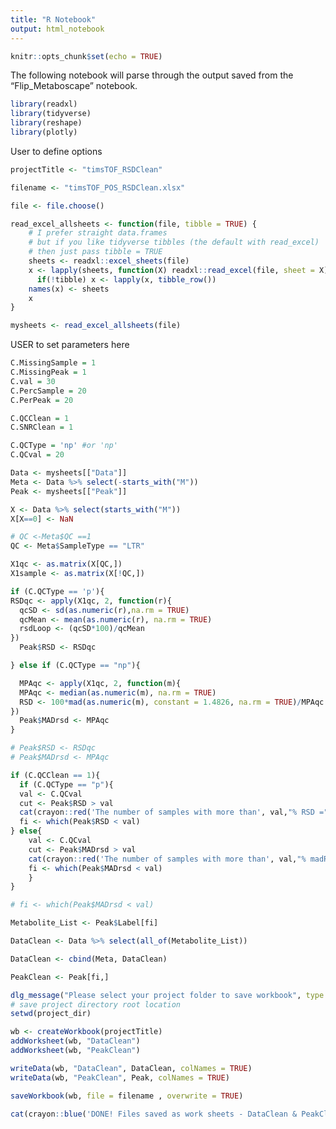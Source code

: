 ```yaml
---
title: "R Notebook"
output: html_notebook
---
```

```r
knitr::opts_chunk$set(echo = TRUE)
```

The following notebook will parse through the output saved from the "Flip_Metaboscape" notebook.

```r
library(readxl)
library(tidyverse)
library(reshape)
library(plotly)
```
User to define options
```r
projectTitle <- "timsTOF_RSDClean"

filename <- "timsTOF_POS_RSDClean.xlsx"
```

```r

file <- file.choose()

read_excel_allsheets <- function(file, tibble = TRUE) {
    # I prefer straight data.frames
    # but if you like tidyverse tibbles (the default with read_excel)
    # then just pass tibble = TRUE
    sheets <- readxl::excel_sheets(file)
    x <- lapply(sheets, function(X) readxl::read_excel(file, sheet = X))
      if(!tibble) x <- lapply(x, tibble_row())
    names(x) <- sheets
    x
}

mysheets <- read_excel_allsheets(file)

```

USER to set parameters here
```r
C.MissingSample = 1
C.MissingPeak = 1
C.val = 30
C.PercSample = 20
C.PerPeak = 20

C.QCClean = 1
C.SNRClean = 1

C.QCType = 'np' #or 'np'
C.QCval = 20

```

```r
Data <- mysheets[["Data"]]
Meta <- Data %>% select(-starts_with("M"))
Peak <- mysheets[["Peak"]]
```

```r
X <- Data %>% select(starts_with("M"))
X[X==0] <- NaN

# QC <-Meta$QC ==1
QC <- Meta$SampleType == "LTR" 

X1qc <- as.matrix(X[QC,])
X1sample <- as.matrix(X[!QC,])

if (C.QCType == 'p'){
RSDqc <- apply(X1qc, 2, function(r){
  qcSD <- sd(as.numeric(r),na.rm = TRUE)
  qcMean <- mean(as.numeric(r), na.rm = TRUE)
  rsdLoop <- (qcSD*100)/qcMean
})
  Peak$RSD <- RSDqc 

} else if (C.QCType == "np"){

  MPAqc <- apply(X1qc, 2, function(m){
  MPAqc <- median(as.numeric(m), na.rm = TRUE)
  RSD <- 100*mad(as.numeric(m), constant = 1.4826, na.rm = TRUE)/MPAqc
})
  Peak$MADrsd <- MPAqc
}

# Peak$RSD <- RSDqc 
# Peak$MADrsd <- MPAqc

```

```r
if (C.QCClean == 1){
  if (C.QCType == "p"){
  val <- C.QCval
  cut <- Peak$RSD > val
  cat(crayon::red('The number of samples with more than', val,"% RSD =",sum(cut==TRUE, na.rm = TRUE)))
  fi <- which(Peak$RSD < val)
} else{ 
    val <- C.QCval
    cut <- Peak$MADrsd > val
    cat(crayon::red('The number of samples with more than', val,"% madRSD =",sum(cut==TRUE, na.rm = TRUE)))
    fi <- which(Peak$MADrsd < val)
    }
}
```

```r

# fi <- which(Peak$MADrsd < val)

Metabolite_List <- Peak$Label[fi]

DataClean <- Data %>% select(all_of(Metabolite_List))

DataClean <- cbind(Meta, DataClean)

PeakClean <- Peak[fi,]

```

```r
dlg_message("Please select your project folder to save workbook", type = 'ok'); project_dir <- rstudioapi::selectDirectory() 
# save project directory root location
setwd(project_dir)

wb <- createWorkbook(projectTitle)
addWorksheet(wb, "DataClean")
addWorksheet(wb, "PeakClean")

writeData(wb, "DataClean", DataClean, colNames = TRUE)
writeData(wb, "PeakClean", Peak, colNames = TRUE)

saveWorkbook(wb, file = filename , overwrite = TRUE)

cat(crayon::blue('DONE! Files saved as work sheets - DataClean & PeakClean'))

```

